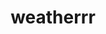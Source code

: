 ---
title: 'weatherrr'
featured: true
summary: 'Weatherrr is a weather app that uses the OpenWeatherMap API to display weather data for any city in the world.'
stack: ['html', 'css', 'javascript']
links: { github: 'https://github.com/rndy28/weatherrr.', live: 'https://weatherrr.vercel.app/' }
---